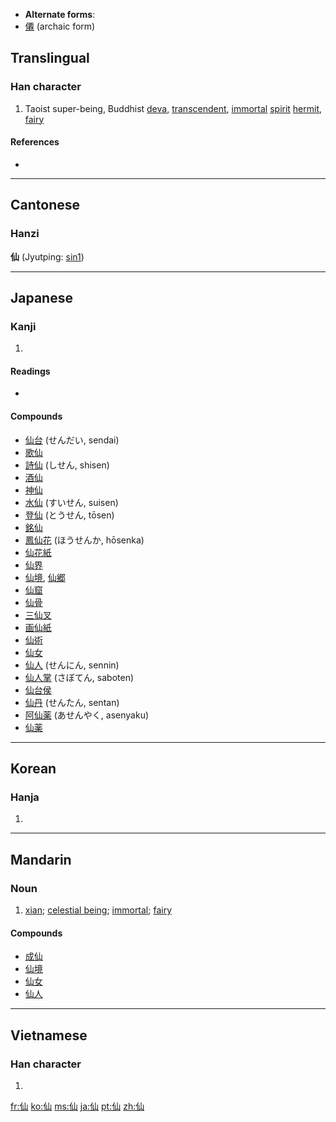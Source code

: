 * '''Alternate forms''':
* [[僊]] (archaic form)
==Translingual==
{{stroke order}}

===Han character===
{{Han char|rn=9|rad=人|as=03|sn=5|four=2227<sub>0</sub>|canj=人山 (OU)}}

# Taoist super-being, Buddhist [[deva]], [[transcendent]], [[immortal]] [[spirit]] [[hermit]], [[fairy]]

====References====
* {{Han ref|kx=0092.130|dkj=00374|dj=0196.030|hdz=10114.030|uh=4ED9|ud=20185|bh=A550|bd=42320}}

----

==Cantonese==
===Hanzi===
'''仙''' (Jyutping: [[sin1]])

----

==Japanese==

===Kanji===
{{ja-kanji|grade=c|rs=人03}}

# {{defn|Japanese}}

====Readings====
* {{ja-readings|on=[[せん]] ([[sen]])|kun=[[やまびと]] ([[yamabito]]), [[せんにん]] ([[sennin]]), [[せんと]] ([[sento]])}}

====Compounds====
* [[仙台]] (せんだい, sendai)
* [[歌仙]]
* [[詩仙]] (しせん, shisen)
* [[酒仙]]
* [[神仙]]
* [[水仙]] (すいせん, suisen)
* [[登仙]] (とうせん, tōsen)
* [[銘仙]]
* [[鳳仙花]] (ほうせんか, hōsenka)
* [[仙花紙]]
* [[仙界]]
* [[仙境]], [[仙郷]]
* [[仙窟]]
* [[仙骨]]
* [[三仙叉]]
* [[画仙紙]]
* [[仙術]]
* [[仙女]]
* [[仙人]] (せんにん, sennin)
* [[仙人掌]] (さぼてん, saboten)
* [[仙台侯]]
* [[仙丹]] (せんたん, sentan)
* [[阿仙薬]] (あせんやく, asenyaku)
* [[仙薬]]

----

==Korean==

===Hanja===
{{ko-hanja|hangeul=[[선]]|rv=seon|mr=sŏn}}

# {{defn|Korean|sort=人03}}

----

==Mandarin==

===Noun===
{{cmn-noun|ts|pin=xiān|pint=xian1|rs=人03}}

# [[w:xian (Daoist immortal)|xian]]; [[celestial being]]; [[immortal]]; [[fairy]]

====Compounds====
* [[成仙]]
* [[仙境]]
* [[仙女]]
* [[仙人]]

----

==Vietnamese==

===Han character===
{{vi-hantu|[[tiên]]|rs=人03}}

# {{defn|Vietnamese|sort=人03}}

[[fr:仙]]
[[ko:仙]]
[[ms:仙]]
[[ja:仙]]
[[pt:仙]]
[[zh:仙]]